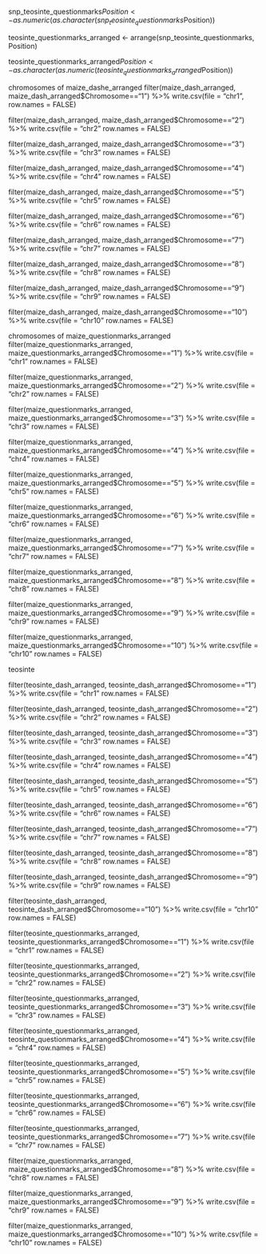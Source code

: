 




snp_teosinte_questionmarks$Position <- as.numeric(as.character(snp_teosinte_questionmarks$Position))

teosinte_questionmarks_arranged <- arrange(snp_teosinte_questionmarks, Position)

teosinte_questionmarks_arranged$Position <- as.character(as.numeric(teosinte_questionmarks_arranged$Position))










chromosomes of maize_dashe_arranged
filter(maize_dash_arranged, maize_dash_arranged$Chromosome=="1") %>% write.csv(file = "chr1", row.names = FALSE)

filter(maize_dash_arranged, maize_dash_arranged$Chromosome=="2") %>% write.csv(file = "chr2" row.names = FALSE)

filter(maize_dash_arranged, maize_dash_arranged$Chromosome=="3") %>% write.csv(file = "chr3" row.names = FALSE)

filter(maize_dash_arranged, maize_dash_arranged$Chromosome=="4") %>% write.csv(file = "chr4" row.names = FALSE)

filter(maize_dash_arranged, maize_dash_arranged$Chromosome=="5") %>% write.csv(file = "chr5" row.names = FALSE)

filter(maize_dash_arranged, maize_dash_arranged$Chromosome=="6") %>% write.csv(file = "chr6" row.names = FALSE)

filter(maize_dash_arranged, maize_dash_arranged$Chromosome=="7") %>% write.csv(file = "chr7" row.names = FALSE)


filter(maize_dash_arranged, maize_dash_arranged$Chromosome=="8") %>% write.csv(file = "chr8" row.names = FALSE)

filter(maize_dash_arranged, maize_dash_arranged$Chromosome=="9") %>% write.csv(file = "chr9" row.names = FALSE)

filter(maize_dash_arranged, maize_dash_arranged$Chromosome=="10") %>% write.csv(file = "chr10" row.names = FALSE)









chromosomes of maize_questionmarks_arranged
filter(maize_questionmarks_arranged, maize_questionmarks_arranged$Chromosome=="1") %>% write.csv(file = "chr1" row.names = FALSE)

filter(maize_questionmarks_arranged, maize_questionmarks_arranged$Chromosome=="2") %>% write.csv(file = "chr2" row.names = FALSE)

filter(maize_questionmarks_arranged, maize_questionmarks_arranged$Chromosome=="3") %>% write.csv(file = "chr3" row.names = FALSE)

filter(maize_questionmarks_arranged, maize_questionmarks_arranged$Chromosome=="4") %>% write.csv(file = "chr4" row.names = FALSE)

filter(maize_questionmarks_arranged, maize_questionmarks_arranged$Chromosome=="5") %>% write.csv(file = "chr5" row.names = FALSE)

filter(maize_questionmarks_arranged, maize_questionmarks_arranged$Chromosome=="6") %>% write.csv(file = "chr6" row.names = FALSE)

filter(maize_questionmarks_arranged, maize_questionmarks_arranged$Chromosome=="7") %>% write.csv(file = "chr7" row.names = FALSE)


filter(maize_questionmarks_arranged, maize_questionmarks_arranged$Chromosome=="8") %>% write.csv(file = "chr8" row.names = FALSE)

filter(maize_questionmarks_arranged, maize_questionmarks_arranged$Chromosome=="9") %>% write.csv(file = "chr9" row.names = FALSE)

filter(maize_questionmarks_arranged, maize_questionmarks_arranged$Chromosome=="10") %>% write.csv(file = "chr10" row.names = FALSE)









teosinte



filter(teosinte_dash_arranged, teosinte_dash_arranged$Chromosome=="1") %>% write.csv(file = "chr1" row.names = FALSE)

filter(teosinte_dash_arranged, teosinte_dash_arranged$Chromosome=="2") %>% write.csv(file = "chr2" row.names = FALSE)

filter(teosinte_dash_arranged, teosinte_dash_arranged$Chromosome=="3") %>% write.csv(file = "chr3" row.names = FALSE)

filter(teosinte_dash_arranged, teosinte_dash_arranged$Chromosome=="4") %>% write.csv(file = "chr4" row.names = FALSE)

filter(teosinte_dash_arranged, teosinte_dash_arranged$Chromosome=="5") %>% write.csv(file = "chr5" row.names = FALSE)

filter(teosinte_dash_arranged, teosinte_dash_arranged$Chromosome=="6") %>% write.csv(file = "chr6" row.names = FALSE)

filter(teosinte_dash_arranged, teosinte_dash_arranged$Chromosome=="7") %>% write.csv(file = "chr7" row.names = FALSE)


filter(teosinte_dash_arranged, teosinte_dash_arranged$Chromosome=="8") %>% write.csv(file = "chr8" row.names = FALSE)

filter(teosinte_dash_arranged, teosinte_dash_arranged$Chromosome=="9") %>% write.csv(file = "chr9" row.names = FALSE)

filter(teosinte_dash_arranged, teosinte_dash_arranged$Chromosome=="10") %>% write.csv(file = "chr10" row.names = FALSE)











filter(teosinte_questionmarks_arranged, teosinte_questionmarks_arranged$Chromosome=="1") %>% write.csv(file = "chr1" row.names = FALSE)

filter(teosinte_questionmarks_arranged, teosinte_questionmarks_arranged$Chromosome=="2") %>% write.csv(file = "chr2" row.names = FALSE)

filter(teosinte_questionmarks_arranged, teosinte_questionmarks_arranged$Chromosome=="3") %>% write.csv(file = "chr3" row.names = FALSE)

filter(teosinte_questionmarks_arranged, teosinte_questionmarks_arranged$Chromosome=="4") %>% write.csv(file = "chr4" row.names = FALSE)

filter(teosinte_questionmarks_arranged, teosinte_questionmarks_arranged$Chromosome=="5") %>% write.csv(file = "chr5" row.names = FALSE)

filter(teosinte_questionmarks_arranged, teosinte_questionmarks_arranged$Chromosome=="6") %>% write.csv(file = "chr6" row.names = FALSE)

filter(teosinte_questionmarks_arranged, teosinte_questionmarks_arranged$Chromosome=="7") %>% write.csv(file = "chr7" row.names = FALSE)


filter(maize_questionmarks_arranged, maize_questionmarks_arranged$Chromosome=="8") %>% write.csv(file = "chr8" row.names = FALSE)

filter(maize_questionmarks_arranged, maize_questionmarks_arranged$Chromosome=="9") %>% write.csv(file = "chr9" row.names = FALSE)

filter(maize_questionmarks_arranged, maize_questionmarks_arranged$Chromosome=="10") %>% write.csv(file = "chr10" row.names = FALSE)


